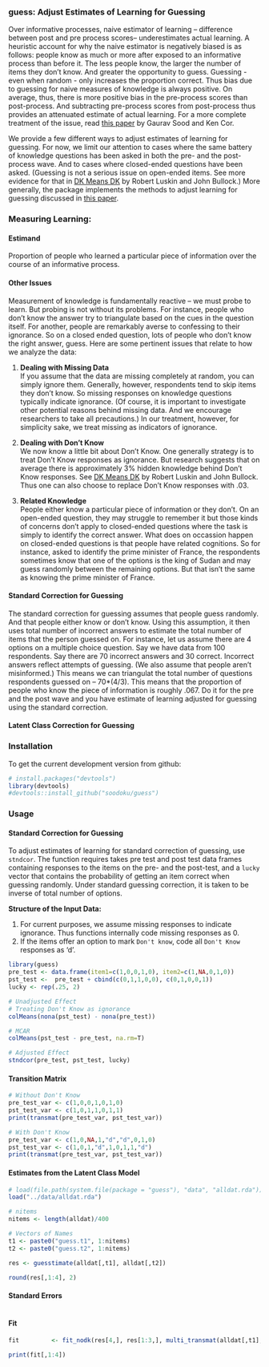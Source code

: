 ### guess: Adjust Estimates of Learning for Guessing

Over informative processes, naive estimator of learning -- difference between post and pre process scores-- underestimates actual learning. A heuristic account for why the naive estimator is negatively biased is as follows: people know as much or more after exposed to an informative process than before it. The less people know, the larger the number of items they don't know. And greater the opportunity to guess. Guessing - even when random - only increases the proportion correct. Thus bias due to guessing for naive measures of knowledge is always positive. On average, thus, there is more positive bias in the pre-process scores than post-process. And subtracting pre-process scores from post-process thus provides an attenuated estimate of actual learning. For a more complete treatment of the issue, read [this paper](http://gsood.com/research/papers/guess.pdf) by Gaurav Sood and Ken Cor.

We provide a few different ways to adjust estimates of learning for guessing. For now, we limit our attention to cases where the same battery of knowledge questions has been asked in both the pre- and the post-process wave. And to cases where closed-ended questions have been asked. (Guessing is not a serious issue on open-ended items. See more evidence for that in [DK Means DK](http://bullock.research.yale.edu/papers/DKs/DK.pdf) by Robert Luskin and John Bullock.)  More generally, the package implements the methods to adjust learning for guessing discussed in [this paper](http://gsood.com/research/papers/guess.pdf).

### Measuring Learning:

#### Estimand

Proportion of people who learned a particular piece of information over the course of an informative process. 

#### Other Issues
Measurement of knowledge is fundamentally reactive -- we must probe to learn. But probing is not without its problems. For instance, people who don't know the answer try to triangulate based on the cues in the question itself. For another, people are remarkably averse to confessing to their ignorance. So on a closed ended question, lots of people who don't know the right answer, guess. Here are some pertinent issues that relate to how we analyze the data:

1. **Dealing with Missing Data**  
If you assume that the data are missing completely at random, you can simply ignore them. Generally, however, respondents tend to skip items they don't know. So missing responses on knowledge questions typically indicate ignorance. (Of course, it is important to investigate other potential reasons behind missing data. And we encourage researchers to take all precautions.) In our treatment, however, for simplicity sake, we treat missing as indicators of ignorance. 

2. **Dealing with Don't Know**  
We now know a little bit about Don't Know. One generally strategy is to treat Don't Know responses as ignorance. But research suggests that on average there is approximately 3\% hidden knowledge behind Don't Know responses. See [DK Means DK](http://bullock.research.yale.edu/papers/DKs/DK.pdf) by Robert Luskin and John Bullock. Thus one can also choose to replace Don't Know responses with .03.

3. **Related Knowledge**  
People either know a particular piece of information or they don't. On an open-ended question, they may struggle to remember it but those kinds of concerns don't apply to closed-ended questions where the task is simply to identify the correct answer. What does on occassion happen on closed-ended questions is that people have related cognitions. So for instance, asked to identify the prime minister of France, the respondents sometimes know that one of the options is the king of Sudan and may guess randomly between the remaining options. But that isn't the same as knowing the prime minister of France. 

#### Standard Correction for Guessing

The standard correction for guessing assumes that people guess randomly. And that people either know or don't know. Using this assumption, it then uses total number of incorrect answers to estimate the total number of items that the person guessed on. For instance, let us assume there are 4 options on a multiple choice question. Say we have data from 100 respondents. Say there are 70 incorrect answers and 30 correct. Incorrect answers reflect attempts of guessing. (We also assume that people aren't misinformed.) This means we can triangulat the total number of questions respondents guessed on -- 70*(4/3). This means that the proportion of people who know the piece of information is roughly .067. Do it for the pre and the post wave and you have estimate of learning adjusted for guessing using the standard correction.

#### Latent Class Correction for Guessing

### Installation

To get the current development version from github:

```r
# install.packages("devtools")
library(devtools)
#devtools::install_github("soodoku/guess")
```

### Usage

#### Standard Correction for Guessing

To adjust estimates of learning for standard correction of guessing, use `stndcor`. The function requires takes pre test and post test data frames containing responses to the items on the pre- and the post-test, and a `lucky` vector that contains the probability of getting an item correct when guessing randomly. Under standard guessing correction, it is taken to be inverse of total number of options. 

**Structure of the Input Data:**

1. For current purposes, we assume missing responses to indicate ignorance. Thus functions internally code missing responses as 0.
2. If the items offer an option to mark `Don't know`, code all `Don't Know` responses as 'd'.

```r
library(guess)
pre_test <- data.frame(item1=c(1,0,0,1,0), item2=c(1,NA,0,1,0)) 
pst_test <-  pre_test + cbind(c(0,1,1,0,0), c(0,1,0,0,1))
lucky <- rep(.25, 2)

# Unadjusted Effect
# Treating Don't Know as ignorance
colMeans(nona(pst_test) - nona(pre_test))

# MCAR
colMeans(pst_test - pre_test, na.rm=T)

# Adjusted Effect
stndcor(pre_test, pst_test, lucky)
```

#### Transition Matrix

```r
# Without Don't Know
pre_test_var <- c(1,0,0,1,0,1,0) 
pst_test_var <- c(1,0,1,1,0,1,1)
print(transmat(pre_test_var, pst_test_var))

# With Don't Know
pre_test_var <- c(1,0,NA,1,"d","d",0,1,0)
pst_test_var <- c(1,0,1,"d",1,0,1,1,"d")
print(transmat(pre_test_var, pst_test_var))

```

#### Estimates from the Latent Class Model

```r
# load(file.path(system.file(package = "guess"), "data", "alldat.rda"))
load("../data/alldat.rda")

# nitems
nitems <- length(alldat)/400

# Vectors of Names
t1 <- paste0("guess.t1", 1:nitems)
t2 <- paste0("guess.t2", 1:nitems)

res <- guesstimate(alldat[,t1], alldat[,t2])

round(res[,1:4], 2)
```

#### Standard Errors

```r

```

#### Fit

```r
fit			<- fit_nodk(res[4,], res[1:3,], multi_transmat(alldat[,t1], alldat[,t2])) 

print(fit[,1:4])

```